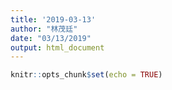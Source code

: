 ```yaml
---
title: '2019-03-13'
author: "林茂廷"
date: "03/13/2019"
output: html_document
---
```


```r
knitr::opts_chunk$set(echo = TRUE)
```

